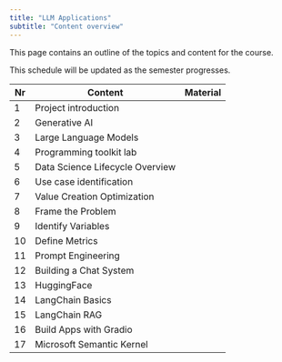 ```yaml
---
title: "LLM Applications"
subtitle: "Content overview"
---
```


This page contains an outline of the topics and content for the course.

:::{.callout-note}
This schedule will be updated as the semester progresses.
:::


Nr	|	Content	|	Material	|	
---	|	---	|	---	|	
1	|	Project introduction	|		|	
2	|	Generative AI	|		|	
3	|	Large Language Models	|		|	
4	|	Programming toolkit lab	|		|	
5	|	Data Science Lifecycle Overview	|		|	
6	|	Use case identification	|		|	
7	|	Value Creation Optimization 	|		|	
8	|	Frame the Problem	|		|	
9	|	Identify Variables	|		|	
10	|	Define Metrics	|		|	
11	|	Prompt Engineering	|		|	
12	|	Building a Chat System	|		|	
13	|	HuggingFace 	|		|	
14	|	LangChain Basics	|		|	
15	|	LangChain RAG	|		|	
16	|	Build Apps with Gradio	|		|	
17	|	Microsoft Semantic Kernel	|		|	
